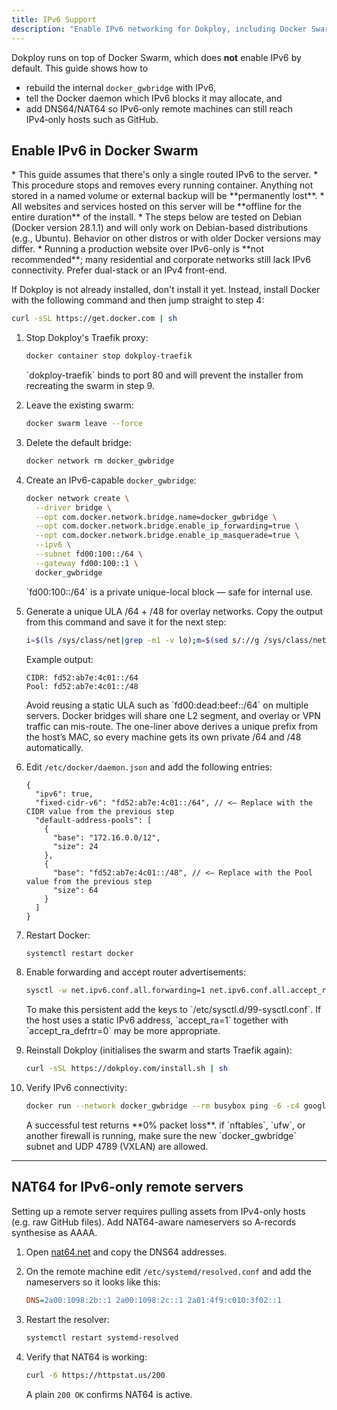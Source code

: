 ```yaml
---
title: IPv6 Support
description: "Enable IPv6 networking for Dokploy, including Docker Swarm tweaks and NAT64 for IPv6‑only remote servers."
---
```



Dokploy runs on top of Docker Swarm, which does **not** enable IPv6 by default.
This guide shows how to

* rebuild the internal `docker_gwbridge` with IPv6,
* tell the Docker daemon which IPv6 blocks it may allocate, and
* add DNS64/NAT64 so IPv6‑only remote machines can still reach IPv4‑only hosts such as GitHub.

## Enable IPv6 in Docker Swarm

<Callout title="Back up compose files/secrets/volumes or snapshot the machine first" type="warn">
  * This guide assumes that there's only a single routed IPv6 to the server.
  * This procedure stops and removes every running container. Anything not stored in a named volume or external backup will be **permanently lost**.
  * All websites and services hosted on this server will be **offline for the entire duration** of the install.
  * The steps below are tested on Debian (Docker version 28.1.1) and will only work on Debian-based distributions (e.g., Ubuntu). Behavior on other distros or with older Docker versions may differ.
  * Running a production website over IPv6-only is **not recommended**; many residential and corporate networks still lack IPv6 connectivity. Prefer dual-stack or an IPv4 front-end.
</Callout>

If Dokploy is not already installed, don't install it yet. Instead, install Docker with the following command and then jump straight to step 4:

```bash
curl -sSL https://get.docker.com | sh
```

1. Stop Dokploy's Traefik proxy:

    ```bash
    docker container stop dokploy-traefik
    ```

    <Callout>
      `dokploy-traefik` binds to port 80 and will prevent the installer from recreating the swarm in step 9.
    </Callout>

2. Leave the existing swarm:

    ```bash
    docker swarm leave --force
    ```

3. Delete the default bridge:

    ```bash
    docker network rm docker_gwbridge
    ```

4. Create an IPv6-capable `docker_gwbridge`:

    ```bash
    docker network create \
      --driver bridge \
      --opt com.docker.network.bridge.name=docker_gwbridge \
      --opt com.docker.network.bridge.enable_ip_forwarding=true \
      --opt com.docker.network.bridge.enable_ip_masquerade=true \
      --ipv6 \
      --subnet fd00:100::/64 \
      --gateway fd00:100::1 \
      docker_gwbridge
    ```

    <Callout>
      `fd00:100::/64` is a private unique-local block — safe for internal use.
    </Callout>

5. Generate a unique ULA /64 + /48 for overlay networks. Copy the output from this command and save it for the next step:

    ```bash
    i=$(ls /sys/class/net|grep -m1 -v lo);m=$(sed s/://g /sys/class/net/$i/address);echo CIDR: fd${m:0:2}:${m:2:4}:${m:6:4}::/64;echo Pool: fd${m:0:2}:${m:2:4}:${m:6:4}::/48
    ```

    Example output:

    ```text
    CIDR: fd52:ab7e:4c01::/64
    Pool: fd52:ab7e:4c01::/48
    ```

    <Callout>
      Avoid reusing a static ULA such as `fd00:dead:beef::/64` on multiple servers. Docker bridges will share one L2 segment, and overlay or VPN traffic can mis-route. The one-liner above derives a unique prefix from the host’s MAC, so every machine gets its own private /64 and /48 automatically.
    </Callout>

6. Edit `/etc/docker/daemon.json` and add the following entries:

    ```jsonc
    {
      "ipv6": true,
      "fixed-cidr-v6": "fd52:ab7e:4c01::/64", // <— Replace with the CIDR value from the previous step
      "default-address-pools": [
        {
          "base": "172.16.0.0/12",
          "size": 24
        },
        {
          "base": "fd52:ab7e:4c01::/48", // <— Replace with the Pool value from the previous step
          "size": 64
        }
      ]
    }
    ```

7. Restart Docker:

    ```bash
    systemctl restart docker
    ```

8. Enable forwarding and accept router advertisements:

    ```bash
    sysctl -w net.ipv6.conf.all.forwarding=1 net.ipv6.conf.all.accept_ra=2
    ```

    <Callout>
      To make this persistent add the keys to `/etc/sysctl.d/99-sysctl.conf`. If the host uses a static IPv6 address, `accept_ra=1` together with `accept_ra_defrtr=0` may be more appropriate.
    </Callout>

9. Reinstall Dokploy (initialises the swarm and starts Traefik again):

    ```bash
    curl -sSL https://dokploy.com/install.sh | sh
    ```

10. Verify IPv6 connectivity:

    ```bash
    docker run --network docker_gwbridge --rm busybox ping -6 -c4 google.com
    ```

    <Callout>
      A successful test returns **0% packet loss**. if `nftables`, `ufw`, or another firewall is running, make sure the new `docker_gwbridge` subnet and UDP 4789 (VXLAN) are allowed.
    </Callout>

---

## NAT64 for IPv6-only remote servers

Setting up a remote server requires pulling assets from IPv4-only hosts (e.g. raw GitHub files). Add NAT64-aware nameservers so A-records synthesise as AAAA.

1. Open [nat64.net](https://nat64.net/) and copy the DNS64 addresses.
2. On the remote machine edit `/etc/systemd/resolved.conf` and add the nameservers so it looks like this:

    ```ini
    DNS=2a00:1098:2b::1 2a00:1098:2c::1 2a01:4f9:c010:3f02::1
    ```

3. Restart the resolver:

    ```bash
    systemctl restart systemd-resolved
    ```

4. Verify that NAT64 is working:

    ```bash
    curl -6 https://httpstat.us/200
    ```

    A plain `200 OK` confirms NAT64 is active.
